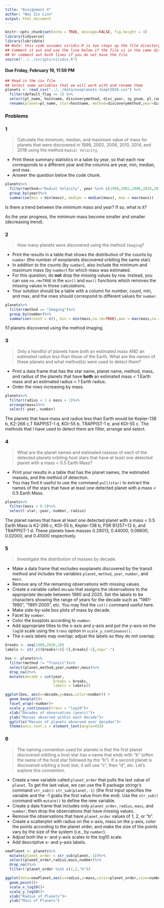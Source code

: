```yaml
---
title: "Assignment 4"
author: "Wai Zin Linn"
output: html_document
---
```


```r
knitr::opts_chunk$set(echo = TRUE, message=FALSE, fig.height = 3)
library(tidyverse)
library(lubridate)
## Note: this code assumes viridis.R is two steps up the file directory tree
## Comment it out and use the line below if the file is in the same directory
## Or comment out both lines if you do not have the file
source("../../scripts/viridis.R")
```

#### Due Friday, February 19, 11:59 PM

```r
## Read in the csv file
## Select some variables that we will work with and rename them
planets <- read_csv("../../data/exoplanets-3sept2020.csv") %>%
  filter(default_flag == 1) %>%
  select(pl_name, hostname, discoverymethod, disc_year, sy_pnum, pl_rade, pl_bmasse) %>%
  rename(planet=pl_name, star=hostname, method=discoverymethod,year=disc_year, number=sy_pnum, radius=pl_rade, mass=pl_bmasse)
```


### Problems

### 1

> Calculate the minimum, median, and maximum value of mass for planets that were discovered in 1998, 2002, 2006, 2010, 2014, and 2018 using the method `Radial Velocity`. 

-  Print these summary statistics in a table by year, so that each row corresponds to a different year and the columns are year, min, median, and max.  
-  Answer the question below the code chunk.


```r
planets%>%
  filter(method=="Radial Velocity", year %in% c(1998,2002,2006,2010,2014,2018))%>%
  group_by(year)%>%
  summarise(min = min(mass), median = median(mass), max = max(mass))
```

Is there a trend between the minimum mass and year?  If so, what is it?

As the year progress, the minimum mass become smaller and smaller (decreasing trend). 

### 2

> How many planets were discovered using the method `Imaging`?

- Print the results in a table that shows the distribution of the counts by `number` (the number of exoplanets discovered orbiting the same star).  
-  In  addition to the counts (by `number`), also include the minimum and maximum mass (by `number`) for which mass was estimated.  
-  For this question, do **not** drop the missing values by row.  Instead, you can use `na.rm=TRUE` in the `min()` and `max()` functions which removes the missing values in those calculations.  
-  Your solution should be a table with a column for number, count, min, and max, and the rows should correspond to different values for `number`.

```r
planets%>%
  filter(method == "Imaging")%>%
  group_by(number)%>%
  summarise(count = n(), min = min(mass,na.rm=TRUE),max = max(mass,na.rm=TRUE))

```

51 planets discovered using the method imaging. 

### 3

> Only a handful of planets have both an estimated mass AND an estimated radius less than those of the Earth.  What are the names of these planets and what method(s) were used to detect them?  

- Print a data frame that has the star name, planet name, method, mass, and radius of the planets that have **both** an estimated mass < 1 Earth mass and an estimated radius < 1 Earth radius.  
- Order the rows increasing by mass.

```r
planets%>%
  filter(radius < 1 & mass < 1)%>%
  arrange(mass)%>%
  select(-year,-number)
```
The planets that have mass and radius less than Earth would be Kepler-138 b, K2-266 c,T RAPPIST-1 d, KOI-55 b, TRAPPIST-1 e, and KOI-55 c. The methods that I have used to detect them are filter, arrange and select. 

### 4

>  What are the planet names and estimated masses of each of the detected planets orbiting host stars that have *at least* one detected planet with a mass <  0.5 Earth Mass? 

- Print your results in a table that has the planet names, the estimated masses, and the method of detection.  
- You may find it useful to use the command `pull(star)` to extract the names of the stars that have at least one detected planet with a mass < 0.5 Earth Mass.

```r
planets%>%
  filter(mass < 0.5)%>%
  select(-star,-year,-number,-radius)
```

The planet names that have at least one detected planet with a mass < 0.5 Earth Mass is K2-266 c, KOI-55 b, Kepler-138 b, PSR B1257+12 b, and TRAPPIST-1 d. These planets have masses 0.29013, 0.44000, 0.06600, 0.02000, and 0.41000	respectively.

### 5

> Investigate the distribution of masses by decade.

-  Make a data frame that excludes exoplanets discovered by the transit method and includes the variables `planet`, `method`, `year`, `number`, and `mass`.  
-  Remove any of the remaining observations with missing values.
- Create a variable called `decade` that assigns the observations to the appropriate decade between 1980 and 2020.  Set the labels to be characters showing the range of years for the decade such as "1981-1990", "1991-2000", etc.  You may find the `cut()` command useful here. 
- Make side-by-side box plots of mass by decade.  
-  Facet by `number`.
-  Color the boxplots according to `number`.  
-  Add appropriate titles to the x-axis and y-axis and put the y-axis on the `log10` scale using the `trans` option in `scale_y_continuous()`.  
-  The x-axis labels may overlap;  adjust the labels so they do not overlap.


```r
breaks <- seq(1980,2020,10)
labels <- str_c((breaks+1)[-5],breaks[-1],sep="-")

box <- planets%>%
  filter(method != "Transit")%>%
  select(planet,method,year,number,mass)%>%
  drop_na()%>%
  mutate(decade = cut(year,
                      breaks = breaks,
                      labels = labels))

ggplot(box, aes(x=decade,y=mass,color=number)) +
  geom_boxplot()+
  facet_wrap(~number)+
  scale_y_continuous(trans = "log10")+
  xlab("Decades of observation (years)")+
  ylab("Masses observed within each decade")+
  ggtitle("Masses of planets observed over decades")+
  theme(axis.text.x = element_text(angle=45))
```



### 6

> The naming convention used for planets is that the first planet discovered orbiting a host star has a name that ends with "b" (often the name of the host star followed by the "b").  If a second planet is discovered orbiting a host star, it will use "c", then "d", etc.  Let's explore this convention.

-  Create a new variable called `planet_order` that pulls the last value of `planet`.  To get the last value, we can use the R package stringr's command `str_sub()`: `str_sub(planet,-1)` (the first input specifies the variable and the -1 grabs the first value from the end).  Use the `str_sub()`  command with `mutate()` to define the new variable.  
-  Create a data frame that includes only `planet_order`, `radius`, `mass`, and `number`; then drop the observations that have missing values.  
- Remove the observations that have `planet_order` values of 1, 2, or "b".  
- Create a scatterplot with radius on the x-axis, mass on the y-axis, color the points according to the planet order, and make the size of the points vary by the size of the system (i.e., by `number`).  
-  Adjust both the x- and y-axis scales to the log10 scale.  
-  Add descriptive x- and y-axis labels.


```r
newPlanet <- planets%>%
  mutate(planet_order = str_sub(planet,-1))%>%
  select(planet_order,radius,mass,number)%>%
  drop_na()%>%
  filter(!planet_order %in% c(1,2,"b"))

ggplot(data=newPlanet,aes(x=radius,y=mass,color=planet_order,size=number))+
  geom_point()+
  scale_x_log10()+
  scale_y_log10()+
  xlab("Radius of Planets")+
  ylab("Mass of Planets")
```



  
